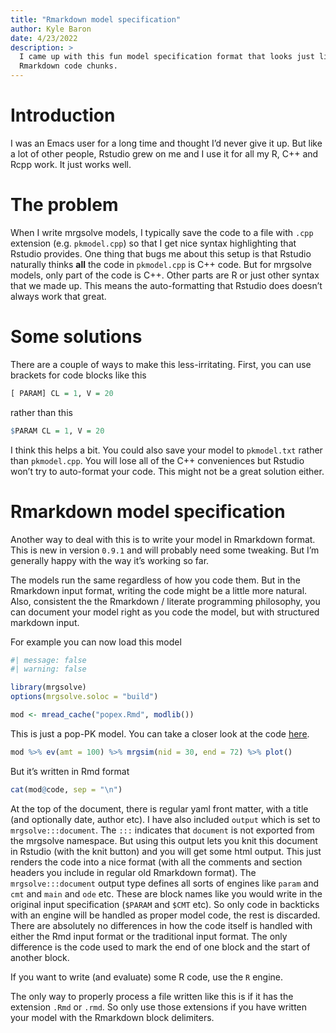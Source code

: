 ```yaml
---
title: "Rmarkdown model specification"
author: Kyle Baron
date: 4/23/2022
description: > 
  I came up with this fun model specification format that looks just like 
  Rmarkdown code chunks. 
---
```

# Introduction

I was an Emacs user for a long time and thought I'd never give it up.  But 
like a lot of other people, Rstudio grew on me and I use it for all my R, C++
and Rcpp work.  It just works well.  

# The problem
When I write mrgsolve models, I typically save the code to a file with `.cpp`
extension (e.g. `pkmodel.cpp`) so that I get nice syntax highlighting that 
Rstudio provides.  One thing that bugs me about this setup is that Rstudio 
naturally thinks **all** the code in `pkmodel.cpp` is C++ code.  But for mrgsolve
models, only part of the code is C++.  Other parts are R or just other syntax
that we made up.  This means the auto-formatting that Rstudio does doesn't 
always work that great.  

# Some solutions
There are a couple of ways to make this less-irritating.  First, you can 
use brackets for code blocks like this 

```r
[ PARAM] CL = 1, V = 20
```

rather than this

```r
$PARAM CL = 1, V = 20
```

I think this helps a bit.  You could also save your model to `pkmodel.txt`
rather than `pkmodel.cpp`.  You will lose all of the C++ conveniences but 
Rstudio won't try to auto-format your code.  This might not be a great solution
either. 

# Rmarkdown model specification

Another way to deal with this is to write your model in Rmarkdown format.  This 
is new in version `0.9.1` and will probably need some tweaking.  But I'm generally
happy with the way it's working so far.  

The models run the same regardless of how you code them.  But in the Rmarkdown
input format, writing the code might be a little more natural. Also, consistent
the the Rmarkdown / literate programming philosophy, you can document your 
model right as you code the model, but with structured markdown input.

For example you can now load this model

```r
#| message: false
#| warning: false

library(mrgsolve)
options(mrgsolve.soloc = "build")

mod <- mread_cache("popex.Rmd", modlib())
```

This is just a pop-PK model.  You can take a closer look at the code 
[here](https://github.com/metrumresearchgroup/mrgsolve/blob/master/inst/models/popex.Rmd). 
```r
mod %>% ev(amt = 100) %>% mrgsim(nid = 30, end = 72) %>% plot()
```

But it's written in Rmd format

```r
cat(mod@code, sep = "\n")
```

At the top of the document, there is regular yaml front matter, with a title
(and optionally date, author etc).  I have also included `output` which is 
set to `mrgsolve:::document`.  The `:::` indicates that `document` is not 
exported from the mrgsolve namespace.  But using this output lets you knit
this document in Rstudio (with the knit button) and you will get some 
html output. This just renders the code into a nice format (with all the comments
and section headers you include in regular old Rmarkdown format). The 
`mrgsolve:::document` output type defines all sorts of engines like `param`
and `cmt` and `main` and `ode` etc.  These are block names like you would write
in the original input specification (`$PARAM` and `$CMT` etc).  So only code
in backticks with an engine will be handled as proper model code, the rest
is discarded. There are absolutely no differences in how the code itself is 
handled with either the Rmd input format or the traditional input format. The 
only difference is the code used to mark the end of one block and the 
start of another block. 

If you want to write (and evaluate) some R code, use the `R` engine.

The only way to properly process a file written like this is if it has the 
extension `.Rmd` or `.rmd`.  So only use those extensions if you have 
written your model with the Rmarkdown block delimiters.  
